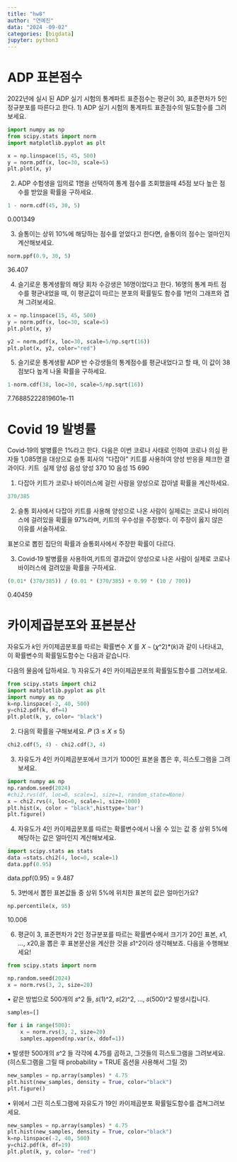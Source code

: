 ```yaml
---
title: "hw8"
author: "연예진"
data: "2024 -09-02"
categories: [bigdata]
jupyter: python3
---
```


# ADP 표본점수
2022년에 실시 된 ADP 실기 시험의 통계파트 표준점수는 평균이 30, 표준편차가 5인 정규분포를 따른다고 한다.
1) ADP 실기 시험의 통계파트 표준점수의 밀도함수를 그려보세요.
```python
import numpy as np
from scipy.stats import norm
import matplotlib.pyplot as plt

x = np.linspace(15, 45, 500)
y = norm.pdf(x, loc=30, scale=5)
plt.plot(x, y) 
```

2) ADP 수험생을 임의로 1명을 선택하여 통계 점수를 조회했을때 45점 보다 높은 점수를 받았을 확률을 구하세요.
```python
1 - norm.cdf(45, 30, 5)
```

0.001349

3) 슬통이는 상위 10%에 해당하는 점수를 얻었다고 한다면, 슬통이의 점수는 얼마인지 계산해보세요.
```python
norm.ppf(0.9, 30, 5)
```

36.407

4) 슬기로운 통계생활의 해당 회차 수강생은 16명이었다고 한다. 16명의 통계 파트 점수를 평균내었을 때, 이 평균값이 따르는 분포의 확률밀도 함수를 1번의 그래프와 겹쳐 그려보세요.
```python
x = np.linspace(15, 45, 500)
y = norm.pdf(x, loc=30, scale=5)
plt.plot(x, y) 

y2 = norm.pdf(x, loc=30, scale=5/np.sqrt(16))
plt.plot(x, y2, color="red")

```

5) 슬기로운 통계생활 ADP 반 수강생들의 통계점수를 평균내었다고 할 때, 이 값이 38점보다 높게 나올 확률을 구하세요.
```python
1-norm.cdf(38, loc=30, scale=5/np.sqrt(16))

```

7.76885222819601e-11

# Covid 19 발병률
Covid‑19의 발병률은 1%라고 한다. 다음은 이번 코로나 사태로 인하여 코로나 의심 환자들 1,085명을 대상으로 슬통 회사의 “다잡아” 키트를 사용하여 양성 반응을 체크한 결과이다.
키트 \ 실제 양성 음성
양성 370 10
음성 15 690

1) 다잡아 키트가 코로나 바이러스에 걸린 사람을 양성으로 잡아낼 확률을 계산하세요.
```python

370/385

```

2) 슬통 회사에서 다잡아 키트를 사용해 양성으로 나온 사람이 실제로는 코로나 바이러스에 걸려있을 확률을 97%라며, 키트의 우수성을 주장했다. 이 주장이 옳지 않은 이유를 서술하세요.

표본으로 뽑힌 집단의 확률과 슬통회사에서 주장한 확률이 다르다.

3) Covid‑19 발병률을 사용하여,키트의 결과값이 양성으로 나온 사람이 실제로 코로나 바이러스에 걸려있을 확률을 구하세요.
```python
(0.01* (370/385)) / (0.01 * (370/385) + 0.99 * (10 / 700))

```

0.40459


# 카이제곱분포와 표본분산
자유도가 𝑘인 카이제곱분포를 따르는 확률변수 𝑋 를 𝑋 ∼ (𝜒^2)*(𝑘)과 같이 나타내고, 이 확률변수의 확률밀도함수는 다음과 같습니다.



다음의 물음에 답하세요.
1) 자유도가 4인 카이제곱분포의 확률밀도함수를 그려보세요.
```python

from scipy.stats import chi2
import matplotlib.pyplot as plt
import numpy as np
k=np.linspace(-2, 40, 500)
y=chi2.pdf(k, df=4)
plt.plot(k, y, color= "black")

```


2) 다음의 확률을 구해보세요.
𝑃 (3 ≤ 𝑋 ≤ 5)
```python
chi2.cdf(5, 4) - chi2.cdf(3, 4)

```



3) 자유도가 4인 카이제곱분포에서 크기가 1000인 표본을 뽑은 후, 히스토그램을 그려보세요.
```python

import numpy as np
np.random.seed(2024)
#chi2.rvs(df, loc=0, scale=1, size=1, random_state=None)
x = chi2.rvs(4, loc=0, scale=1, size=1000)
plt.hist(x, color = "black",histtype='bar')
plt.figure()

```

4) 자유도가 4인 카이제곱분포를 따르는 확률변수에서 나올 수 있는 값 중 상위 5%에 해당하는 값은 얼마인지 계산해보세요.
```python
import scipy.stats as stats
data =stats.chi2(4, loc=0, scale=1)
data.ppf(0.95) 


```

data.ppf(0.95) = 9.487

5) 3번에서 뽑힌 표본값들 중 상위 5%에 위치한 표본의 값은 얼마인가요?
```python
np.percentile(x, 95)

```

10.006

6) 평균이 3, 표준편차가 2인 정규분포를 따르는 확률변수에서 크기가 20인 표본, 𝑥1, ..., 𝑥20,을 뽑은 후 표본분산을 계산한 것을 𝑠1^2이라 생각해보죠. 다음을 수행해보세요!
```python
from scipy.stats import norm

np.random.seed(2024)
x = norm.rvs(3, 2, size=20)


```

• 같은 방법으로 500개의 𝑠^2 들, 𝑠(1)^2, 𝑠(2)^2, ..., 𝑠(500)^2 발생시킵니다.
```python
samples=[]

for i in range(500):
    x = norm.rvs(3, 2, size=20)
    samples.append(np.var(x, ddof=1))


```

• 발생한 500개의 𝑠^2 들 각각에 4.75를 곱하고, 그것들의 히스토그램을 그려보세요. (히스토그램을 그릴 때 probability = TRUE 옵션을 사용해서 그릴 것)
```python
new_samples = np.array(samples) * 4.75
plt.hist(new_samples, density = True, color="black")
plt.figure()

```

• 위에서 그린 히스토그램에 자유도가 19인 카이제곱분포 확률밀도함수를 겹쳐그려보세요.

```python
new_samples = np.array(samples) * 4.75
plt.hist(new_samples, density = True, color="black")
k=np.linspace(-2, 40, 500)
y=chi2.pdf(k, df=19)
plt.plot(k, y, color= "red")

```